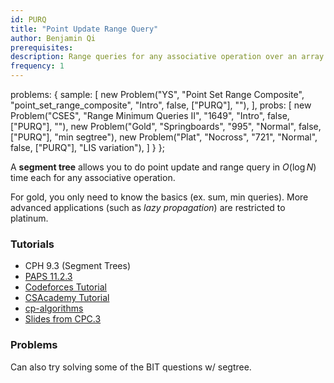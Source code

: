 ```yaml
---
id: PURQ
title: "Point Update Range Query"
author: Benjamin Qi
prerequisites: 
description: Range queries for any associative operation over an array with updates using segment tree.
frequency: 1
---
```



  problems: {
    sample: [
      new Problem("YS", "Point Set Range Composite", "point_set_range_composite", "Intro", false, ["PURQ"], ""),
    ],
    probs: [
      new Problem("CSES", "Range Minimum Queries II", "1649", "Intro", false, ["PURQ"], ""),
      new Problem("Gold", "Springboards", "995", "Normal", false, ["PURQ"], "min segtree"),
      new Problem("Plat", "Nocross", "721", "Normal", false, ["PURQ"], "LIS variation"),
    ]
  }
};

<problems-list problems={metadata.problems.sample} />

A **segment tree** allows you to do point update and range query in $O(\log N)$ time each for any associative operation. 

<info-block title="Pro Tip">

For gold, you only need to know the basics (ex. sum, min queries). More advanced applications (such as *lazy propagation*) are restricted to platinum.

</info-block>

### Tutorials

 - CPH 9.3 (Segment Trees)
 - [PAPS 11.2.3](https://www.csc.kth.se/~jsannemo/slask/main.pdf)
 - [Codeforces Tutorial](http://codeforces.com/blog/entry/18051)
 - [CSAcademy Tutorial](https://csacademy.com/lesson/segment_trees/)
 - [cp-algorithms](https://cp-algorithms.com/data_structures/segment_tree.html)
 - [Slides from CPC.3](https://github.com/SuprDewd/T-414-AFLV/tree/master/03_data_structures)

### Problems

Can also try solving some of the BIT questions w/ segtree.

<problems-list problems={metadata.problems.general} />

